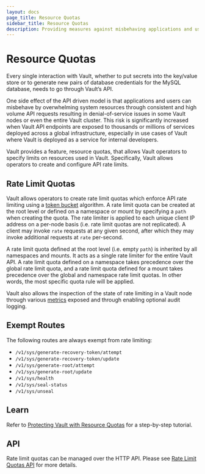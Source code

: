```yaml
---
layout: docs
page_title: Resource Quotas
sidebar_title: Resource Quotas
description: Providing measures against misbehaving applications and users overdrawing resources in Vault.
---
```


# Resource Quotas

Every single interaction with Vault, whether to put secrets into the key/value
store or to generate new pairs of database credentials for the MySQL database,
needs to go through Vault’s API.

One side effect of the API driven model is that applications and users can
misbehave by overwhelming system resources through consistent and high volume API
requests resulting in denial-of-service issues in some Vault nodes or even the
entire Vault cluster. This risk is significantly increased when Vault API endpoints
are exposed to thousands or millions of services deployed across a global infrastructure,
especially in use cases of Vault where Vault is deployed as a service for internal
developers.

Vault provides a feature, resource quotas, that allows Vault operators to specify
limits on resources used in Vault. Specifically, Vault allows operators to create
and configure API rate limits.

## Rate Limit Quotas

Vault allows operators to create rate limit quotas which enforce API rate
limiting using a [token bucket](https://en.wikipedia.org/wiki/Token_bucket) algorithm.
A rate limit quota can be created at the root level or defined on a namespace or
mount by specifying a `path` when creating the quota. The rate limiter is applied
to each unique client IP address on a per-node basis (i.e. rate limit quotas
are not replicated). A client may invoke `rate` requests at any given second,
after which they may invoke additional requests at `rate` per-second.

A rate limit quota defined at the root level (i.e. empty `path`) is inherited by
all namespaces and mounts. It acts as a single rate limiter for the entire Vault
API. A rate limit quota defined on a namespace takes precedence over the global
rate limit quota, and a rate limit quota defined for a mount takes precedence over
the global and namespace rate limit quotas. In other words, the most specific
quota rule will be applied.

Vault also allows the inspection of the state of rate limiting in a Vault node
through various [metrics](/docs/internals/telemetry#Resource-Quota-Metrics) exposed
and through enabling optional audit logging.

## Exempt Routes

The following routes are always exempt from rate limiting:

- `/v1/sys/generate-recovery-token/attempt`
- `/v1/sys/generate-recovery-token/update`
- `/v1/sys/generate-root/attempt`
- `/v1/sys/generate-root/update`
- `/v1/sys/health`
- `/v1/sys/seal-status`
- `/v1/sys/unseal`

## Learn

Refer to [Protecting Vault with Resource
Quotas](https://learn.hashicorp.com/vault/security/resource-quotas) for a
step-by-step tutorial.

## API

Rate limit quotas can be managed over the HTTP API. Please see
[Rate Limit Quotas API](/api/system/rate-limit-quotas) for more details.
